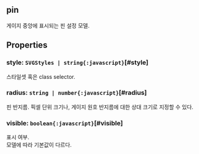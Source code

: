 ## pin
게이지 중앙에 표시되는 핀 설정 모델.
## Properties

### style: `SVGStyles | string{:javascript}`[#style]
스타일셋 혹은 class selector.  

### radius: `string | number{:javascript}`[#radius]
핀 반지름.
픽셀 단위 크기나, 게이지 원호 반지름에 대한 상대 크기로 지정할 수 있다.  

### visible: `boolean{:javascript}`[#visible]
표시 여부.\
모델에 따라 기본값이 다르다.
<FiddleLink label="Legend Visible" href="https:/jsfiddle.net/gh/get/library/pure/realgrid/realchart-demo/tree/master/common/legend-visible"/>  
